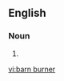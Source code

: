 ==English==

===Noun===
{{en-noun|head=[[barn]] [[burner]]}}

# {{alternative form of|barnburner|lang=en}}

[[vi:barn burner]]